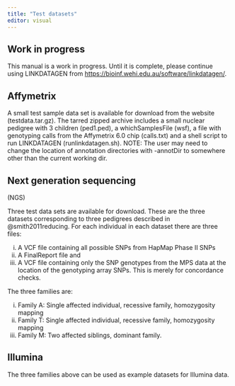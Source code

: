 ```yaml
---
title: "Test datasets"
editor: visual
---
```


::: callout-warning
## Work in progress

This manual is a work in progress. Until it is complete, please continue using LINKDATAGEN from <https://bioinf.wehi.edu.au/software/linkdatagen/>.
:::

## Affymetrix

A small test sample data set is available for download from the website (testdata.tar.gz). The tarred zipped archive includes a small nuclear pedigree with 3 children (ped1.ped), a whichSamplesFile (wsf), a file with genotyping calls from the Affymetrix 6.0 chip (calls.txt) and a shell script to run LINKDATAGEN (runlinkdatagen.sh). NOTE: The user may need to change the location of annotation directories with -annotDir to somewhere other than the current working dir.

## Next generation sequencing

(NGS)

Three test data sets are available for download. These are the three datasets corresponding to three pedigrees described in @smith2011reducing. For each individual in each dataset there are three files:

(i) A VCF file containing all possible SNPs from HapMap Phase II SNPs
(ii) A FinalReport file and
(iii) A VCF file containing only the SNP genotypes from the MPS data at the location of the genotyping array SNPs. This is merely for concordance checks.

The three families are:

(i) Family A: Single affected individual, recessive family, homozygosity mapping
(ii) Family T: Single affected individual, recessive family, homozygosity mapping
(iii) Family M: Two affected siblings, dominant family.

## Illumina

The three families above can be used as example datasets for Illumina data.
